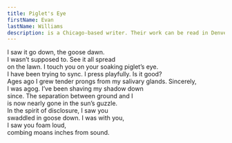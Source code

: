 ```yaml
---
title: Piglet's Eye
firstName: Evan
lastName: Williams
description: is a Chicago-based writer. Their work can be read in Denver Quarterly, DIAGRAM, SOLID STATE, or at <a href=https://www.tallmansgarden.com>tallmansgarden.com<a>.
---
```


I saw it go down, the goose dawn.\
I wasn’t supposed to. See it all spread\
on the lawn. I touch you on your soaking piglet’s eye.\
I have been trying to sync. I press playfully. Is it good?\
Ages ago I grew tender prongs from my salivary glands. Sincerely,\
I was agog. I’ve been shaving my shadow down\
since. The separation between ground and I\
is now nearly gone in the sun’s guzzle.\
In the spirit of disclosure, I saw you\
swaddled in goose down. I was with you,\
I saw you foam loud,\
combing moans inches from sound.
